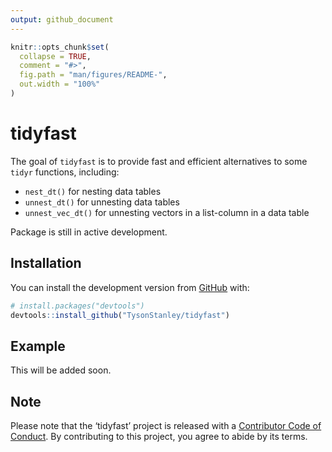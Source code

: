 ```yaml
---
output: github_document
---
```


<!-- README.md is generated from README.Rmd. Please edit that file -->

```r
knitr::opts_chunk$set(
  collapse = TRUE,
  comment = "#>",
  fig.path = "man/figures/README-",
  out.width = "100%"
)
```

# tidyfast

<!-- badges: start -->
<!-- badges: end -->

The goal of `tidyfast` is to provide fast and efficient alternatives to some `tidyr` functions, including:

- `nest_dt()` for nesting data tables
- `unnest_dt()` for unnesting data tables
- `unnest_vec_dt()` for unnesting vectors in a list-column in a data table

Package is still in active development.

## Installation

You can install the development version from [GitHub](https://github.com/) with:

``` r
# install.packages("devtools")
devtools::install_github("TysonStanley/tidyfast")
```
## Example

This will be added soon.



## Note

Please note that the 'tidyfast' project is released with a [Contributor Code of Conduct](.github/CODE_OF_CONDUCT.md). By contributing to this project, you agree to abide by its terms.
